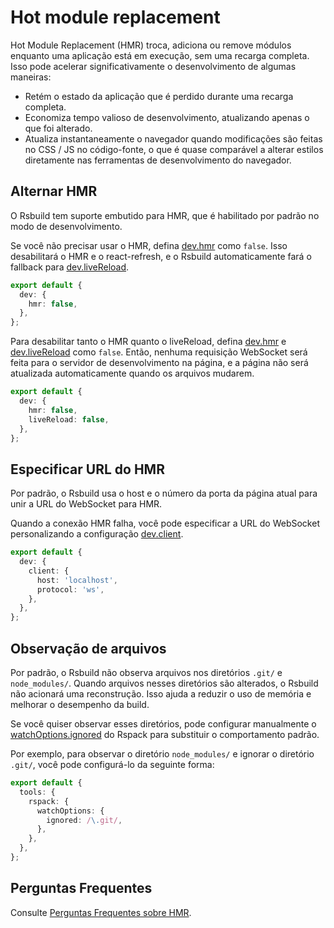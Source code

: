 # Hot module replacement

Hot Module Replacement (HMR) troca, adiciona ou remove módulos enquanto uma aplicação está em execução, sem uma recarga completa. Isso pode acelerar significativamente o desenvolvimento de algumas maneiras:

- Retém o estado da aplicação que é perdido durante uma recarga completa.
- Economiza tempo valioso de desenvolvimento, atualizando apenas o que foi alterado.
- Atualiza instantaneamente o navegador quando modificações são feitas no CSS / JS no código-fonte, o que é quase comparável a alterar estilos diretamente nas ferramentas de desenvolvimento do navegador.

## Alternar HMR

O Rsbuild tem suporte embutido para HMR, que é habilitado por padrão no modo de desenvolvimento.

Se você não precisar usar o HMR, defina [dev.hmr](/config/dev/hmr) como `false`. Isso desabilitará o HMR e o react-refresh, e o Rsbuild automaticamente fará o fallback para [dev.liveReload](/config/dev/live-reload).

```ts title="rsbuild.config.ts"
export default {
  dev: {
    hmr: false,
  },
};
```

Para desabilitar tanto o HMR quanto o liveReload, defina [dev.hmr](/config/dev/hmr) e [dev.liveReload](/config/dev/live-reload) como `false`. Então, nenhuma requisição WebSocket será feita para o servidor de desenvolvimento na página, e a página não será atualizada automaticamente quando os arquivos mudarem.

```ts title="rsbuild.config.ts"
export default {
  dev: {
    hmr: false,
    liveReload: false,
  },
};
```

## Especificar URL do HMR

Por padrão, o Rsbuild usa o host e o número da porta da página atual para unir a URL do WebSocket para HMR.

Quando a conexão HMR falha, você pode especificar a URL do WebSocket personalizando a configuração [dev.client](/config/dev/client).

```ts title="rsbuild.config.ts"
export default {
  dev: {
    client: {
      host: 'localhost',
      protocol: 'ws',
    },
  },
};
```

## Observação de arquivos

Por padrão, o Rsbuild não observa arquivos nos diretórios `.git/` e `node_modules/`. Quando arquivos nesses diretórios são alterados, o Rsbuild não acionará uma reconstrução. Isso ajuda a reduzir o uso de memória e melhorar o desempenho da build.

Se você quiser observar esses diretórios, pode configurar manualmente o [watchOptions.ignored](https://rspack.rs/config/watch#watchoptionsignored) do Rspack para substituir o comportamento padrão.

Por exemplo, para observar o diretório `node_modules/` e ignorar o diretório `.git/`, você pode configurá-lo da seguinte forma:

```ts title="rsbuild.config.ts"
export default {
  tools: {
    rspack: {
      watchOptions: {
        ignored: /\.git/,
      },
    },
  },
};
```

## Perguntas Frequentes

Consulte [Perguntas Frequentes sobre HMR](/guide/faq/hmr).
